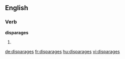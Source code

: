 ==English==

===Verb===
'''disparages'''

# {{third-person singular of|disparage}}

[[de:disparages]]
[[fr:disparages]]
[[hu:disparages]]
[[vi:disparages]]
